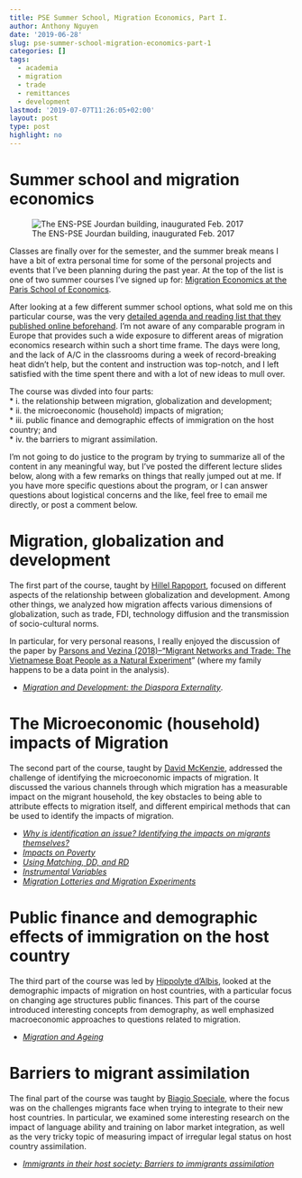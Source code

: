```yaml
---
title: PSE Summer School, Migration Economics, Part I.
author: Anthony Nguyen
date: '2019-06-28'
slug: pse-summer-school-migration-economics-part-1
categories: []
tags:
  - academia
  - migration
  - trade
  - remittances
  - development
lastmod: '2019-07-07T11:26:05+02:00'
layout: post
type: post
highlight: no
---
```


# Summer school and migration economics
    
![The ENS-PSE Jourdan building, inaugurated Feb. 2017](/img/pse_jourdan.png)
  
Classes are finally over for the semester, and the summer break means I have a bit of extra personal time for some of the personal projects and events that I've been planning during the past year. At the top of the list is one of two summer courses I've signed up for: [Migration Economics at the Paris School of Economics](https://www.parisschoolofeconomics.eu/en/teaching/pse-summer-school/migration-economics/).
    
After looking at a few different summer school options, what sold me on this particular course, was the very [detailed agenda and reading list that they published online beforehand](https://github.com/anguyen1210/pse-migration-summer-2019/blob/master/migration-economics-sumschool-pse-2019.pdf). I'm not aware of any comparable program in Europe that provides such a wide exposure to different areas of migration economics research within such a short time frame. The days were long, and the lack of A/C in the classrooms during a week of record-breaking heat didn't help, but the content and instruction was top-notch, and I left satisfied with the time spent there and with a lot of new ideas to mull over.

The course was divded into four parts:    
* i. the relationship between migration, globalization and development;   
* ii. the microeconomic (household) impacts of migration;    
* iii. public finance and demographic effects of immigration on the host country; and    
* iv. the barriers to migrant assimilation.  
  
I'm not going to do justice to the program by trying to summarize all of the content in any meaningful way, but I've posted the different lecture slides below, along with a few remarks on things that really jumped out at me. If you have more specific questions about the program, or I can answer questions about logistical concerns and the like, feel free to email me directly, or post a comment below. 

# Migration, globalization and development
  
The first part of the course, taught by [Hillel Rapoport](http://www.parisschoolofeconomics.eu/en/rapoport-hillel/), focused on different aspects of the relationship between globalization and development. Among other things, we analyzed how migration affects various dimensions of globalization, such as trade, FDI, technology diffusion and the transmission of socio-cultural norms.
    
In particular, for very personal reasons, I really enjoyed the discussion of the paper by [Parsons and Vezina (2018)--"Migrant Networks and Trade: The Vietnamese Boat People as a Natural Experiment](https://onlinelibrary.wiley.com/doi/abs/10.1111/ecoj.12457)” (where my family happens to be a data point in the analysis).  

* [*Migration and Development: the Diaspora Externality*](https://github.com/anguyen1210/pse-migration-summer-2019/blob/master/Rapoport_Day01.pdf).
  
# The Microeconomic (household) impacts of Migration
  
The second part of the course, taught by [David McKenzie](https://sites.google.com/site/decrgdmckenzie/), addressed the challenge of identifying the microeconomic impacts of migration. It discussed the various channels through which migration has a measurable impact on the migrant household, the key obstacles to being able to attribute effects to migration itself, and different empirical methods that can be used to identify the impacts of migration. 
  
* [*Why is identification an issue? Identifying the impacts on migrants themselves?*](https://github.com/anguyen1210/pse-migration-summer-2019/blob/master/DMLecture1_2019.pptx)
* [*Impacts on Poverty*](https://github.com/anguyen1210/pse-migration-summer-2019/blob/master/DMLecture2_2019.pptx)
* [*Using Matching, DD, and RD*](https://github.com/anguyen1210/pse-migration-summer-2019/blob/master/DMLecture3_2019.pptx)
* [*Instrumental Variables*](https://github.com/anguyen1210/pse-migration-summer-2019/blob/master/DMLecture4_2019.pptx)
* [*Migration Lotteries and Migration Experiments*](https://github.com/anguyen1210/pse-migration-summer-2019/blob/master/DMLecture5_2019.pptx)
  
# Public finance and demographic effects of immigration on the host country

The third part of the course was led by [Hippolyte d'Albis](http://www.parisschoolofeconomics.eu/en/d-albis-hippolyte/), looked at the demographic impacts of migration on host countries, with a particular focus on changing age structures public finances. This part of the course introduced interesting concepts from demography, as well emphasized macroeconomic approaches to questions related to migration.
  
* [*Migration and Ageing*](https://github.com/anguyen1210/pse-migration-summer-2019/blob/master/dalbis_slidesHA19.pdf)

# Barriers to migrant assimilation
  
The final part of the course was taught by [Biagio Speciale](http://www.parisschoolofeconomics.eu/en/speciale-biagio/), where the focus was on the challenges migrants face when trying to integrate to their new host countries. In particular, we examined some interesting research on the impact of language ability and training on labor market integration, as well as the very tricky topic of measuring impact of irregular legal status on host country assimilation.  

* [*Immigrants in their host society: Barriers to immigrants assimilation*](https://github.com/anguyen1210/pse-migration-summer-2019/blob/master/Biagio_Speciale_PSE_Summer_School_2019.pdf)
  
